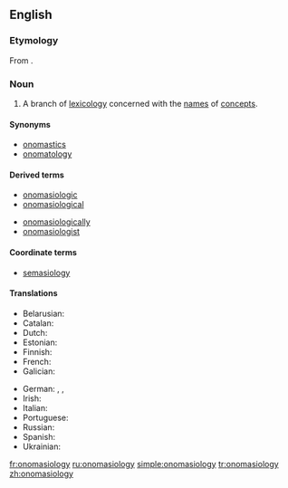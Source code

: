 ==English==
{{wikipedia}}

===Etymology===
From {{etyl|grc|en}} {{m|grc|ὀνομάζω||I name}} {{suffix||logy|lang=en}}.

===Noun===
{{en-noun|!}}

# A branch of [[lexicology]] concerned with the [[name]]s of [[concept]]s.

====Synonyms====
* [[onomastics]]
* [[onomatology]]

====Derived terms====
{{der-top}}
* [[onomasiologic]]
* [[onomasiological]]
{{der-mid}}
* [[onomasiologically]]
* [[onomasiologist]]
{{der-bottom}}

====Coordinate terms====
* [[semasiology]]

====Translations====
{{trans-top|branch of lexicology}}
* Belarusian: {{t|be|анамасіялогія|f|tr=anamasijalóhija}}
* Catalan: {{t|ca|onomasiologia|f}}
* Dutch: {{t|nl|onomasiologie|f}}
* Estonian: {{t|et|onomasioloogia}}
* Finnish: {{t|fi|nimitysoppi}}
* French: {{t+|fr|onomasiologie|f}}
* Galician: {{t|gl|onomasioloxía|f}}
{{trans-mid}}
* German: {{t+|de|Onomasiologie|f}}, {{t|de|Benennungslehre|f}}, {{t+|de|Bezeichnungslehre|f}}
* Irish: {{t|ga|onamaiseolaíocht|f}}
* Italian: {{t+|it|onomasiologia|f}}
* Portuguese: {{t|pt|onomasiologia|f}}
* Russian: {{t+|ru|ономасиоло́гия|f}}
* Spanish: {{t+|es|onomasiología|f}}
* Ukrainian: {{t|uk|ономасіологія|f|tr=onomasiolóhija}}
{{trans-bottom}}

[[fr:onomasiology]]
[[ru:onomasiology]]
[[simple:onomasiology]]
[[tr:onomasiology]]
[[zh:onomasiology]]